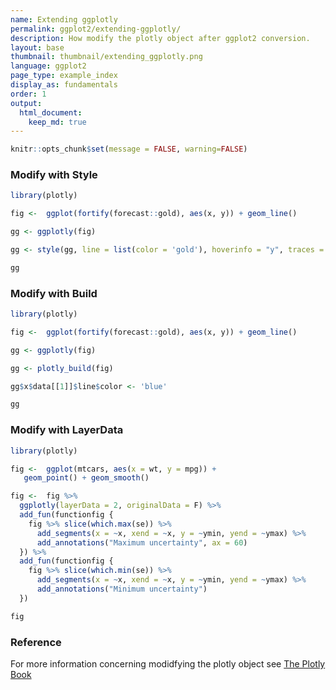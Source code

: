 ```yaml
---
name: Extending ggplotly
permalink: ggplot2/extending-ggplotly/
description: How modify the plotly object after ggplot2 conversion.
layout: base
thumbnail: thumbnail/extending_ggplotly.png
language: ggplot2
page_type: example_index
display_as: fundamentals
order: 1
output:
  html_document:
    keep_md: true
---
```


```r
knitr::opts_chunk$set(message = FALSE, warning=FALSE)
```
### Modify with Style

```r
library(plotly)

fig <-  ggplot(fortify(forecast::gold), aes(x, y)) + geom_line()

gg <- ggplotly(fig)

gg <- style(gg, line = list(color = 'gold'), hoverinfo = "y", traces = 1)

gg
```

### Modify with Build

```r
library(plotly)

fig <-  ggplot(fortify(forecast::gold), aes(x, y)) + geom_line()

gg <- ggplotly(fig)

gg <- plotly_build(fig)

gg$x$data[[1]]$line$color <- 'blue'

gg
```

### Modify with LayerData

```r
library(plotly)

fig <-  ggplot(mtcars, aes(x = wt, y = mpg)) +
   geom_point() + geom_smooth()

fig <-  fig %>%
  ggplotly(layerData = 2, originalData = F) %>%
  add_fun(functionfig {
    fig %>% slice(which.max(se)) %>%
      add_segments(x = ~x, xend = ~x, y = ~ymin, yend = ~ymax) %>%
      add_annotations("Maximum uncertainty", ax = 60)
  }) %>%
  add_fun(functionfig {
    fig %>% slice(which.min(se)) %>%
      add_segments(x = ~x, xend = ~x, y = ~ymin, yend = ~ymax) %>%
      add_annotations("Minimum uncertainty")
  })

fig
```

### Reference
For more information concerning modidfying the plotly object see [The Plotly Book](https://plotly-book.cpsievert.me/extending-ggplotly.html)

